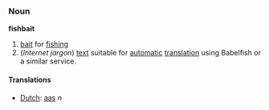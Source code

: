 ===Noun===
'''fishbait'''

#[[bait]] for [[fishing]]
#(''Internet jargon'') [[text]] suitable for [[automatic]] [[translation]] using Babelfish or a similar service.

====Translations====
*[[Dutch]]: [[aas]] ''n''